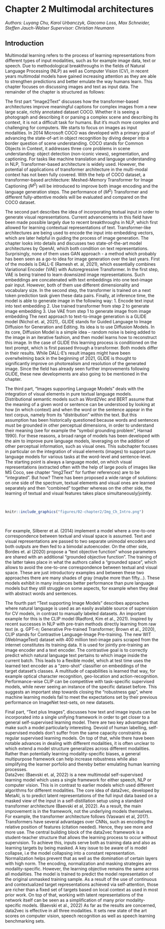 # Chapter 2 Multimodal architectures 
*Authors: Luyang Chu, Karol Urbanczyk, Giacomo Loss, Max Schneider, Steffen Jauch-Walser*
*Supervisor: Christian Heumann*

## Introduction

Multimodal learning refers to the process of learning representations from different types of input modalities, such as for example image data, text or speech.
Due to methodological breakthroughs in the fields of Natural Language Processing (NLP) as well as Computer Vision (CV), in recent years multimodal models have gained increasing attention as they are able to strengthen predictions and better emulate the way humans learn.
This chapter focuses on discussing images and text as input data.
The remainder of the chapter is structured as follows: 

The first part “Image2Text” discusses how the transformer-based architectures improve meaningful captions for complex images from a new large scale,
richly annotated dataset COCO. 
Whether it is seeing a photograph and describing it or parsing a complex scene and describing its context, it is not a difficult task for humans.
But it’s much more complex and challenging for computers. We starts to focus on images as input modalities. 
In 2014 Microsoft COCO was developed with a primary goal of advancing the state-of-art in object recognition by diving deeper into a border question of scene understanding. 
COCO stands for Common Objects in Context, it addresses three core problems in scene understanding: object detection (non-iconic views), segmentation, and captioning. 
For tasks like machine translation and language understanding in NLP, Transformer-based architecture is widely used. 
However, the potential of applications of transformer architecture in the multi-modal context has not been fully covered. 
With the help of COCO dataset, a transformer-based architecture: Meshed-Memory Transformer for Image Captioning ($M^2$) will be introduced to improve both image encoding and the language generation steps. 
The performance of ($M^2$) Transformer and different fully-attentive models will be evaluated and compared on the COCO dataset.

The second part describes the idea of incorporating textual input in order to generate visual representations. Current advancements in this field have been made possible largely due to recent breakthroughs in NLP, which first allowed for learning contextual representations of text. Transformer-like architectures are being used to encode the input into embedding vectors, which are later helpful in guiding the process of image generation.
The chapter looks into details and discusses two state-of-the-art model architectures by OpenAI, which both condition on text representations. Surprisingly, none of them uses GAN approach - a method which probably has been seen as a go-to idea for image generation over the last years. 
First of the models is DALL-E (Ramesh et. al, 2021), which essentially combines Variational Encoder (VAE) with Autoregressive Transformer. In the first step, VAE is being trained to learn downsized image representations. Such embeddings are concatenated with text embeddings into one text-image pair input. However, both of them use different dimensionality and vocabulary size. In the second step, the transformer is trained on a next token prediction task given these data pairs. Finally, at inference time, the model is able to generate image in the following way:
1.	Encode text input into text embedding
2.	Use trained transformer from step 2 to generate image embedding
3.	Use VAE from step 1 to generate image from image embedding
The next approach to text-to-image generation is a GLIDE model (Nichol et. al, 2021),. GLIDE stands for Guided Language to Image Diffusion for Generation and Editing. Its idea is to use Diffusion Models. In its core, Diffusion Model is a simple idea – random noise is being added to the image in an iterative fashion, and then model learns how to reconstruct this image. In the case of GLIDE this learning process is conditioned on the text prompt, which is first passed through a transformer.
Both models differ in their results. While DALL-E’s result images might have been overwhelming back in the beginning of 2021, GLIDE is thought to significantly improve on photorealism and resolution of the generated image. Since the field has already seen further improvements following GLIDE, these new developments are also going to be mentioned in the chapter.

The third part, “Images supporting Language Models” deals with the integration of visual elements in pure textual language models.
Distributional semantic models such as Word2Vec and BERT assume that the meaning of a given word or sentence can be understood by looking at how (in which context) and when the word or the sentence appear in the text corpus, namely from its “distribution” within the text.
But this assumption has been historically questioned because words and sentences must be grounded in other perceptual dimensions, in order to understand their meaning (see for example the “symbol grounding problem”, Harnad 1990).
For these reasons, a broad range of models has been developed with the aim to improve pure language models, leveraging on the addition of other perceptual information, such as visual ones.
This subchapter focuses in particular on the integration of visual elements (images) to support pure language models for various tasks at the word-level and sentence-level.
The starting point is always a language model, on which visual representations (extracted often with the help of large pools of images like MS Coco, see chapter "Img2Text" for further references) are to be “integrated”.
But how?
There has been proposed a wide range of solutions: on one side of the spectrum, textual elements and visual ones are learned separately and then “combined” together whereas on the other side, the learning of textual and visual features takes place simultaneously/jointly. 

<br>
```r
knitr::include_graphics("figures/02-chapter2/Img_Ch_Intro.png")
```
<br>

For example, Silberer et al. (2014) implement a model where a one-to-one correspondence between textual and visual space is assumed.
Text and visual representations are passed to two separate unimodal encoders and both outputs are then fed to a bimodal autoencoder.
On the other side, Bordes et. al (2020) propose a “text objective function” whose parameters are shared with an additional “grounded objective function”.
The training of the latter takes place in what the authors called a “grounded space”, which allows to avoid the one-to-one correspondence between textual and visual space.
These are just introductory examples and between these two approaches there are many shades of gray (maybe more than fifty…).
These models exhibit in many instances better performance than pure language models but they still struggle on some aspects, for example when they deal with abstract words and sentences.

The fourth part “Text supporting Image Models” describes approaches where natural language is used as an easily available source of supervision for CV models, in contrast to manually labeled datasets.
An important example for this is the CLIP model (Radford, Kim et al., 2021).
Inspired by recent successes in NLP with pre-train methods directly learning from raw text (e. g. GPT-n;  Generative Pre-trained Transformer; Brown et al., 2020), CLIP stands for Contrastive Language-Image Pre-training.
The new WIT (WebImageText) dataset with 400 million text-image pairs scraped from the internet constitutes its training data.
It is used for jointly pre-training an image encoder and a text encoder.
The contrastive goal is to correctly predict which natural language text pertains to which image inside the current batch.
This leads to a flexible model, which at test time uses the learned text encoder as a “zero-shot” classifier on embeddings of the target dataset’s classes.
A multitude of capabilities is learned that way, for example optical character recognition, geo-location and action-recognition.
Performance-wise CLIP can be competitive with task-specific supervised models, while never seeing an instance of the specific dataset before.
This suggests an important step towards closing the “robustness gap”, where machine learning models fail to meet the expectations set by their previous performance on ImageNet test-sets, on new datasets.

Final part, “Text plus Images”, discusses how text and image inputs can be incorporated into a single unifying framework in order to get closer to a general self-supervised learning model.
There are two key advantages that make such a model particularly interesting.
Devoid of human labelling, self-supervised models don't suffer from the same capacity constraints as regular supervised learning models. 
On top of that, while there have been notable advances in dealing with different modalities, it is often unclear to which extend a model structure generalizes across different modalities. 
Rather than potentially learning modality-specific biases, a general multipurpose framework can help increase robustness while also simplifying the learner porfolio and thereby better emulating human learning processes. \
Data2vec (Baevski et. al, 2022) is a new multimodal self-supervised learning model which uses a single framework for either speech, NLP or computer vision.
This is in contrast to earlier models which used different algorithms for different modalities.
The core idea of data2vec, developed by MetaAI, is to predict latent representations of the full input data based on a masked view of the input in a self-distillation setup using a standard transformer architecture (Baevski et al, 2022). As a result, the main improvement is in the framework, not the underlying models themselves.
For example, the transformer architecture follows (Vaswani et al, 2017).
Transformers have several advantages over CNNs, such as encoding the relative position of features (citation needed). Hence, they see more and more use.
The central building block of the data2vec framework is a student-teacher structure that allows the learning process to occur without supervision.
To achieve this, inputs serve both as training data and also as learning targets by being masked.
A key issue to be aware of is model collapse, i.e the model collapsing into a constant representation. Normalization helps prevent that as well as the domination of certain layers with high norm.
The encoding, normalization and masking strategies are modality-specific.
However, the learning objective remains the same across all modalities. 
The model is trained to predict the model representation of the original unmasked training sample.
As a result of the use of continuous and contextualized target representations achieved via self-attention, those are richer than a fixed set of targets based on local context as used in most prior work. 
On top of that, working with latent representations of the network itself can be seen as a simplification of many prior modality-specific models. (Baevski et al., 2022)
As far as the results are concerned, data2vec is effective in all three modalities.
It sets new state of the art scores on computer vision, speech recognition as well as speech learning benchmarking sets.
